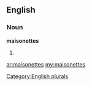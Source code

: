 ==English==

===Noun===
'''maisonettes'''

# {{plural of|[[maisonette]]}}

[[Category:English plurals]]

[[ar:maisonettes]]
[[my:maisonettes]]